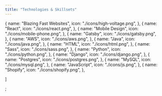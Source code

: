 ```yaml
---
title: "Technologies & Skillsets"
---
```


  {
    name: "Blazing Fast Websites",
    icon: "./icons/high-voltage.png",
  },
  {
    name: "React",
    icon: "./icons/react.png",
  },
  {
    name: "Mobile Design",
    icon: "./icons/mobile-phone.png",
  },
  {
    name: "Gatsby",
    icon: "./icons/gatsby.png",
  },
  {
    name: "AWS",
    icon: "./icons/aws.png",
  },
  {
    name: "Java",
    icon: "./icons/java.png",
  },
  {
    name: "HTML",
    icon: "./icons/html.png",
  },
  {
    name: "Sass",
    icon: "./icons/sass.png",
  },
  {
    name: "Python",
    icon: "./icons/python.png",
  },
  {
    name: "Django",
    icon: "./icons/django.png",
  },
  {
    name: "Postgres",
    icon: "./icons/postgres.png",
  },
  {
    name: "MySQL",
    icon: "./icons/mysql.png",
  },
  {
    name: "JavaScript",
    icon: "./icons/js.png",
  },
  {
    name: "Shopify",
    icon: "./icons/shopify.png",
  },
  
]

;

